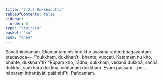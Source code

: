 ```yaml
---
title: "2.2.5 Dukkhasutta"
tableOfContents: false
sidebar:
  order: 8
type: "tipitaka"
basket: "su"
book: "khan"
---
```



<DynamicBreadcrumb />

<Division number="174" book="khan">

<Paragraph number="856" book="khan">
Sāvatthinidānaṃ. Ekamantaṃ nisinno kho āyasmā rādho bhagavantaṃ etadavoca—  “‘dukkhaṃ, dukkhan’ti, bhante, vuccati. Katamaṃ nu kho, bhante, dukkhan”ti? “Rūpaṃ kho, rādha, dukkhaṃ, vedanā dukkhā, saññā dukkhā, saṅkhārā dukkhā, viññāṇaṃ dukkhaṃ. Evaṃ passaṃ …pe…  nāparaṃ itthattāyāti pajānātī”ti.

</Paragraph>
</Division>

<Paragraph number="857" type="center" book="khan">
Pañcamaṃ.
</Paragraph>